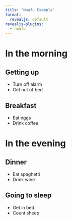 ```yaml
---
title: "Nwafu Example"
format:
  revealjs: default
revealjs-plugins:
  - nwafu
---
```


# In the morning

## Getting up

- Turn off alarm
- Get out of bed

## Breakfast

- Eat eggs
- Drink coffee

# In the evening

## Dinner

- Eat spaghetti
- Drink wine

## Going to sleep

- Get in bed
- Count sheep
